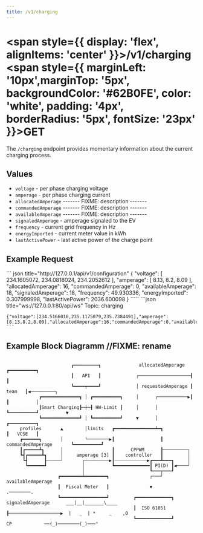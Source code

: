 ```yaml
---
title: /v1/charging
---
```




#
# <span style={{ display: 'flex', alignItems: 'center' }}>/v1/charging <span style={{ marginLeft: '10px',marginTop: '5px', backgroundColor: '#62B0FE', color: 'white', padding: '4px', borderRadius: '5px', fontSize: '23px' }}>GET</span></span>

The `/charging` endpoint provides momentary information about the current charging process.

## Values

- `voltage` - per phase charging voltage 
- `amperage` - per phase charging current
- `allocatedAmperage` ------- FIXME: description -------
- `commandedAmperage` ------- FIXME: description -------
- `availableAmperage` ------- FIXME: description -------
- `signaledAmperage` - amperage signaled to the EV
- `frequency` - current grid frequency in Hz
- `energyImported` - current meter value in kWh
- `lastActivePower` - last active power of the charge point

## Example Request

<Tabs>
  <TabItem value="rest" label="REST" default>
    ``` json title="http://127.0.0.1/api/v1/configuration"
    {
      "voltage": [
        234.1605072,
        234.0818024,
        234.2052612
      ],
      "amperage": [
        8.13,
        8.2,
        8.09
      ],
      "allocatedAmperage": 16,
      "commandedAmperage": 0,
      "availableAmperage": 18,
      "signaledAmperage": 18,
      "frequency": 49.930336,
      "energyImported": 0.307999998,
      "lastActivePower": 2036.600098
    }
    `````
  </TabItem>
  <TabItem value="ws" label="WebSocket">
    ```json title="ws://127.0.0.1:80/api/ws"
    Topic: charging

    {"voltage":[234.5166016,235.1175079,235.7384491],"amperage":[8.13,8.2,8.09],"allocatedAmperage":16,"commandedAmperage":0,"availableAmperage":18,"signaledAmperage":18,"frequency":49.93060684,"energyImported":0.307999998,"lastActivePower":2036.600098}
    ```
  </TabItem>
</Tabs>


## Example Block Diagramm //FIXME: rename

```
              
                        ┏━━━━━━━━━┓              allocatedAmperage  ┏━━━━━━━━━━┓
                        ┃   API   ┃             ┌───────────────────┨          ┃
                        ┗━━━━┯━━━━┛             │ requestedAmperage ┃   team   ┃◀─────────┐
            ┏━━━━━━━━━━━━━━┓ │ ┏━━━━━━━━━━┓     │      ┌───────────▶┃          ┃          │
            ┃Smart Charging┠─┼─┨ HW-Limit ┃     │      │            ┗━━━━━━━━━━┛          ▼
            ┗━━━━━━━━━━━━━━┛ │ ┗━━━━━━━━━━┛     ▼      │                            ┏━━━━━━━━━━┓
     profiles       ▲        │limits   ┏━━━━━━━━━━━━━━━┷━┓                          ┃   VCSE   ┃
     ┏━━━━━━┓       │        └────────▶┃                 ┃  commandedAmperage       ┗━━━━━━━━━━┛
     ┃┏━━━━━┻┓      │                  ┃      CPPWM      ┠─────────┐
     ┗┫┏━━━━━┻┓     │     amperage [3] ┃    controller   ┃         │
      ┗┫      ┠─────┘       ┌─────────▶┃┄┄┄┄┄┄┄┄┄┄┄┄▶┏━━━┻━━━┓     │
       ┗━━━━━━┛             │          ┗━━━━━━━━━━━━━┃ PI(D) ┃◀────┘
                            │                        ┗━━━┯━━━┛
                   ┏━━━━━━━━┷━━━━━━━━┓               ┌───┘ availableAmperage
                   ┃  Fiscal Meter   ┃               ▼                                   .────────.
                   ┗━━━━━━━━━━━━━━━━━┛         ┏━━━━━━━━━━━━━┓ signaledAmperage      ___|__|_______\____ 
                                               ┃  ISO 61851  ┠───────────────────▶  |   _  | *     _    ,O 
                                               ┗━━━━━━━━━━━━━┛         CP            ──(_)────────(_)───°  
```

